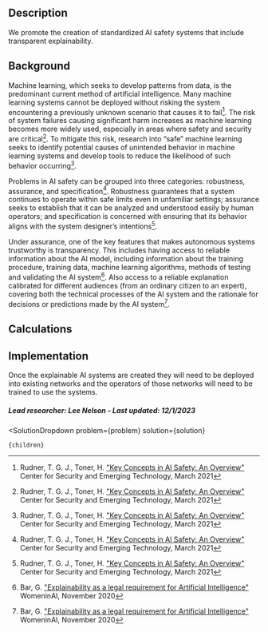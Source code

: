 

## Description
We promote the creation of standardized AI safety systems that include transparent explainability.


## Background
Machine learning, which seeks to develop patterns from data, is the predominant current method of artificial intelligence. Many machine learning systems cannot be deployed without risking the system encountering a previously unknown scenario that causes it to fail[^”1”]. The risk of system failures causing significant harm increases as machine learning becomes more widely used, especially in areas where safety and security are critical[^”1”]. To mitigate this risk, research into “safe” machine learning seeks to identify potential causes of unintended behavior in machine learning systems and develop tools to reduce the likelihood of such behavior occurring[^”1”].

Problems in AI safety can be grouped into three categories: robustness, assurance, and specification[^”1”]. Robustness guarantees that a system continues to operate within safe limits even in unfamiliar settings; assurance seeks to establish that it can be analyzed and understood easily by human operators; and specification is concerned with ensuring that its behavior aligns with the system designer’s intentions[^”1”].

Under assurance, one of the key features that makes autonomous systems trustworthy is transparency. This includes having access to reliable information about the AI model, including information about the training procedure, training data, machine learning algorithms, methods of testing and validating the AI system[^”2”]. Also access to a reliable explanation calibrated for different audiences (from an ordinary citizen to an expert), covering both the technical processes of the AI system and the rationale for decisions or predictions made by the AI system[^”2”].

## Calculations

## Implementation
Once the explainable AI systems are created they will need to be deployed into existing networks and the operators of those networks will need to be trained to use the systems.

##### Lead researcher: Lee Nelson - Last updated: 12/1/2023

[^”1”]: Rudner, T. G. J., Toner, H. ["Key Concepts in AI Safety: An Overview"](https://cset.georgetown.edu/publication/key-concepts-in-ai-safety-an-overview/) Center for Security and Emerging Technology, March 2021

[^”2”]: Bar, G. ["Explainability as a legal requirement for Artificial Intelligence"](https://medium.com/womeninai/explainability-as-a-legal-requirement-for-artificial-intelligence-systems-66da5a0aa693) WomeninAI, November 2020 


  <SolutionDropdown 
    problem={problem} 
    solution={solution}
  >
    {children}
  </SolutionDropdown>